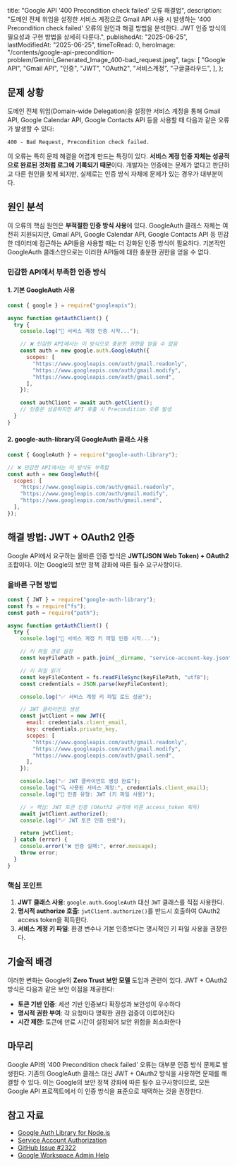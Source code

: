 
  title: "Google API '400 Precondition check failed' 오류 해결법",
  description:
    "도메인 전체 위임을 설정한 서비스 계정으로 Gmail API 사용 시 발생하는 '400 Precondition check failed' 오류의 원인과 해결 방법을 분석한다. JWT 인증 방식의 필요성과 구현 방법을 상세히 다룬다.",
  publishedAt: "2025-06-25",
  lastModifiedAt: "2025-06-25",
  timeToRead: 0,
  heroImage:
    "/contents/google-api-precondition-problem/Gemini_Generated_Image_400-bad_request.jpeg",
  tags: [
    "Google API",
    "Gmail API",
    "인증",
    "JWT",
    "OAuth2",
    "서비스계정",
    "구글클라우드",
  ],
};

<ImageWithCaption
  src="/contents/google-api-precondition-problem/Gemini_Generated_Image_400-bad_request.jpeg"
  alt="gemini 생성, 400 bad request"
  width={2048}
  height={2048}
  maxWidth={400}
/>

## 문제 상황

도메인 전체 위임(Domain-wide Delegation)을 설정한 서비스 계정을 통해 Gmail API, Google Calendar API, Google Contacts API 등을 사용할 때 다음과 같은 오류가 발생할 수 있다:

`400 - Bad Request, Precondition check failed.`

이 오류는 특히 문제 해결을 어렵게 만드는 특징이 있다. **서비스 계정 인증 자체는 성공적으로 완료된 것처럼 로그에 기록되기 때문**이다. 개발자는 인증에는 문제가 없다고 판단하고 다른 원인을 찾게 되지만, 실제로는 인증 방식 자체에 문제가 있는 경우가 대부분이다.

## 원인 분석

이 오류의 핵심 원인은 **부적절한 인증 방식 사용**에 있다. GoogleAuth 클래스 자체는 여전히 지원되지만, Gmail API, Google Calendar API, Google Contacts API 등 민감한 데이터에 접근하는 API들을 사용할 때는 더 강화된 인증 방식이 필요하다. 기본적인 GoogleAuth 클래스만으로는 이러한 API들에 대한 충분한 권한을 얻을 수 없다.

### 민감한 API에서 부족한 인증 방식

#### 1. 기본 GoogleAuth 사용

```javascript
const { google } = require("googleapis");

async function getAuthClient() {
  try {
    console.log("🔑 서비스 계정 인증 시작...");

    // ❌ 민감한 API에서는 이 방식으로 충분한 권한을 얻을 수 없음
    const auth = new google.auth.GoogleAuth({
      scopes: [
        "https://www.googleapis.com/auth/gmail.readonly",
        "https://www.googleapis.com/auth/gmail.modify",
        "https://www.googleapis.com/auth/gmail.send",
      ],
    });

    const authClient = await auth.getClient();
    // 인증은 성공하지만 API 호출 시 Precondition 오류 발생
  }
}
```

#### 2. google-auth-library의 GoogleAuth 클래스 사용

```javascript
const { GoogleAuth } = require("google-auth-library");

// ❌ 민감한 API에서는 이 방식도 부족함
const auth = new GoogleAuth({
  scopes: [
    "https://www.googleapis.com/auth/gmail.readonly",
    "https://www.googleapis.com/auth/gmail.modify",
    "https://www.googleapis.com/auth/gmail.send",
  ],
});
```

## 해결 방법: JWT + OAuth2 인증

Google API에서 요구하는 올바른 인증 방식은 **JWT(JSON Web Token) + OAuth2** 조합이다. 이는 Google의 보안 정책 강화에 따른 필수 요구사항이다.

### 올바른 구현 방법

```javascript
const { JWT } = require("google-auth-library");
const fs = require("fs");
const path = require("path");

async function getAuthClient() {
  try {
    console.log("🔑 서비스 계정 키 파일 인증 시작...");

    // 키 파일 경로 설정
    const keyFilePath = path.join(__dirname, "service-account-key.json");

    // 키 파일 읽기
    const keyFileContent = fs.readFileSync(keyFilePath, "utf8");
    const credentials = JSON.parse(keyFileContent);

    console.log("✅ 서비스 계정 키 파일 로드 성공");

    // JWT 클라이언트 생성
    const jwtClient = new JWT({
      email: credentials.client_email,
      key: credentials.private_key,
      scopes: [
        "https://www.googleapis.com/auth/gmail.readonly",
        "https://www.googleapis.com/auth/gmail.modify",
        "https://www.googleapis.com/auth/gmail.send",
      ],
    });

    console.log("✅ JWT 클라이언트 생성 완료");
    console.log("🔍 사용된 서비스 계정:", credentials.client_email);
    console.log("🔗 인증 유형: JWT (키 파일 사용)");

    // ⭐ 핵심: JWT 토큰 인증 (OAuth2 규격에 따른 access_token 획득)
    await jwtClient.authorize();
    console.log("✅ JWT 토큰 인증 완료");

    return jwtClient;
  } catch (error) {
    console.error("❌ 인증 실패:", error.message);
    throw error;
  }
}
```

### 핵심 포인트

1. **JWT 클래스 사용**: `google.auth.GoogleAuth` 대신 `JWT` 클래스를 직접 사용한다.
2. **명시적 authorize 호출**: `jwtClient.authorize()`를 반드시 호출하여 OAuth2 access token을 획득한다.
3. **서비스 계정 키 파일**: 환경 변수나 기본 인증보다는 명시적인 키 파일 사용을 권장한다.

## 기술적 배경

이러한 변화는 Google의 **Zero Trust 보안 모델** 도입과 관련이 있다. JWT + OAuth2 방식은 다음과 같은 보안 이점을 제공한다:

- **토큰 기반 인증**: 세션 기반 인증보다 확장성과 보안성이 우수하다
- **명시적 권한 부여**: 각 요청마다 명확한 권한 검증이 이루어진다
- **시간 제한**: 토큰에 만료 시간이 설정되어 보안 위험을 최소화한다

## 마무리

Google API의 '400 Precondition check failed' 오류는 대부분 인증 방식 문제로 발생한다. 기존의 GoogleAuth 클래스 대신 JWT + OAuth2 방식을 사용하면 문제를 해결할 수 있다. 이는 Google의 보안 정책 강화에 따른 필수 요구사항이므로, 모든 Google API 프로젝트에서 이 인증 방식을 표준으로 채택하는 것을 권장한다.

## 참고 자료

- [Google Auth Library for Node.js](https://cloud.google.com/nodejs/docs/reference/google-auth-library/latest)
- [Service Account Authorization](https://developers.google.com/identity/protocols/oauth2/service-account?hl=ko#delegatingauthority)
- [GitHub Issue #2322](https://github.com/googleapis/google-api-nodejs-client/issues/2322)
- [Google Workspace Admin Help](https://support.google.com/a/answer/14114704?sjid=1342509444799458782-NC)
